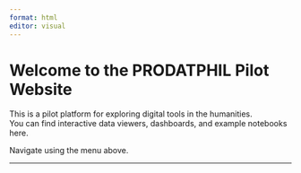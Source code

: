 ```yaml
---
format: html
editor: visual
---
```


# Welcome to the PRODATPHIL Pilot Website

This is a pilot platform for exploring digital tools in the humanities.\
You can find interactive data viewers, dashboards, and example notebooks here.

Navigate using the menu above.

------------------------------------------------------------------------
